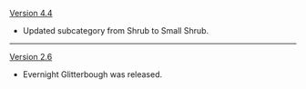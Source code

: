 {{Change History/Header}}
[[Version 4.4]]
* Updated subcategory from Shrub to Small Shrub.
----
[[Version 2.6]]
* Evernight Glitterbough was released.